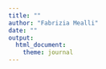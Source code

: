 ```yaml
--- 
title: "" 
author: "Fabrizia Mealli"
date: ""
output: 
  html_document:
    theme: journal
---
```


